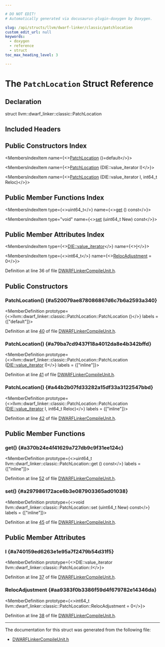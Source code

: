 ```yaml
---

# DO NOT EDIT!
# Automatically generated via docusaurus-plugin-doxygen by Doxygen.

slug: /api/structs/llvm/dwarf-linker/classic/patchlocation
custom_edit_url: null
keywords:
  - doxygen
  - reference
  - struct
toc_max_heading_level: 3

---
```





# The `PatchLocation` Struct Reference

<DoxygenPage pluginConfig={pluginConfig}>



## Declaration

<CodeBlock>struct llvm::dwarf_linker::classic::PatchLocation</CodeBlock>

## Included Headers

<IncludesList>
<IncludesListItem
  filePath="llvm/DWARFLinker/Classic/DWARFLinkerCompileUnit.h"
  permalink="/docs/api/files/include/include/llvm/include/llvm/dwarflinker/include/llvm/dwarflinker/classic/dwarflinkercompileunit-h"
  isLocal="true" />
</IncludesList>

## Public Constructors Index

<MembersIndex>

<MembersIndexItem
  name={<><a href="#a520079ae878086867d6c7b6a2593a340">PatchLocation</a> ()=default</>}>
</MembersIndexItem>

<MembersIndexItem
  name={<><a href="#a79ba7cd9437f18a4012da8e4b342bffd">PatchLocation</a> (DIE::value&#95;iterator I)</>}>
</MembersIndexItem>

<MembersIndexItem
  name={<><a href="#a44b2b07fd33282a15df33a3122547bbd">PatchLocation</a> (DIE::value&#95;iterator I, int64&#95;t Reloc)</>}>
</MembersIndexItem>

</MembersIndex>

## Public Member Functions Index

<MembersIndex>

<MembersIndexItem
  type={<>uint64&#95;t</>}
  name={<><a href="#a370b24e4f41629a727db9c9f31ee124c">get</a> () const</>}>
</MembersIndexItem>

<MembersIndexItem
  type="void"
  name={<><a href="#a297986172ace6b3e087903365ad01038">set</a> (uint64&#95;t New) const</>}>
</MembersIndexItem>

</MembersIndex>

## Public Member Attributes Index

<MembersIndex>

<MembersIndexItem
  type={<><a href="/docs/api/classes/llvm/dievaluelist/value-iterator">DIE::value&#95;iterator</a></>}
  name={<><a href="#a740159ed6263e1e95a7f2479b54d31f5">I</a></>}>
</MembersIndexItem>

<MembersIndexItem
  type={<>int64&#95;t</>}
  name={<><a href="#aa9383f0b3386f59d4f679782e14346da">RelocAdjustment</a> = 0</>}>
</MembersIndexItem>

</MembersIndex>


Definition at line 36 of file <a href="/docs/api/files/include/include/llvm/include/llvm/dwarflinker/include/llvm/dwarflinker/classic/dwarflinkercompileunit-h">DWARFLinkerCompileUnit.h</a>.

<SectionDefinition>

## Public Constructors

### PatchLocation() {#a520079ae878086867d6c7b6a2593a340}

<MemberDefinition
  prototype={<>llvm::dwarf&#95;linker::classic::PatchLocation::PatchLocation ()</>}
  labels = {["default"]}>

Definition at line <a href="/docs/api/files/include/include/llvm/include/llvm/dwarflinker/include/llvm/dwarflinker/classic/dwarflinkercompileunit-h/#l00040">40</a> of file <a href="/docs/api/files/include/include/llvm/include/llvm/dwarflinker/include/llvm/dwarflinker/classic/dwarflinkercompileunit-h">DWARFLinkerCompileUnit.h</a>.
</MemberDefinition>

### PatchLocation() {#a79ba7cd9437f18a4012da8e4b342bffd}

<MemberDefinition
  prototype={<>llvm::dwarf&#95;linker::classic::PatchLocation::PatchLocation (<a href="/docs/api/classes/llvm/dievaluelist/value-iterator">DIE::value&#95;iterator</a> I)</>}
  labels = {["inline"]}>

Definition at line <a href="/docs/api/files/include/include/llvm/include/llvm/dwarflinker/include/llvm/dwarflinker/classic/dwarflinkercompileunit-h/#l00041">41</a> of file <a href="/docs/api/files/include/include/llvm/include/llvm/dwarflinker/include/llvm/dwarflinker/classic/dwarflinkercompileunit-h">DWARFLinkerCompileUnit.h</a>.
</MemberDefinition>

### PatchLocation() {#a44b2b07fd33282a15df33a3122547bbd}

<MemberDefinition
  prototype={<>llvm::dwarf&#95;linker::classic::PatchLocation::PatchLocation (<a href="/docs/api/classes/llvm/dievaluelist/value-iterator">DIE::value&#95;iterator</a> I, int64&#95;t Reloc)</>}
  labels = {["inline"]}>

Definition at line <a href="/docs/api/files/include/include/llvm/include/llvm/dwarflinker/include/llvm/dwarflinker/classic/dwarflinkercompileunit-h/#l00042">42</a> of file <a href="/docs/api/files/include/include/llvm/include/llvm/dwarflinker/include/llvm/dwarflinker/classic/dwarflinkercompileunit-h">DWARFLinkerCompileUnit.h</a>.
</MemberDefinition>

</SectionDefinition>

<SectionDefinition>

## Public Member Functions

### get() {#a370b24e4f41629a727db9c9f31ee124c}

<MemberDefinition
  prototype={<>uint64&#95;t llvm::dwarf&#95;linker::classic::PatchLocation::get () const</>}
  labels = {["inline"]}>

Definition at line <a href="/docs/api/files/include/include/llvm/include/llvm/dwarflinker/include/llvm/dwarflinker/classic/dwarflinkercompileunit-h/#l00052">52</a> of file <a href="/docs/api/files/include/include/llvm/include/llvm/dwarflinker/include/llvm/dwarflinker/classic/dwarflinkercompileunit-h">DWARFLinkerCompileUnit.h</a>.
</MemberDefinition>

### set() {#a297986172ace6b3e087903365ad01038}

<MemberDefinition
  prototype={<>void llvm::dwarf&#95;linker::classic::PatchLocation::set (uint64&#95;t New) const</>}
  labels = {["inline"]}>

Definition at line <a href="/docs/api/files/include/include/llvm/include/llvm/dwarflinker/include/llvm/dwarflinker/classic/dwarflinkercompileunit-h/#l00045">45</a> of file <a href="/docs/api/files/include/include/llvm/include/llvm/dwarflinker/include/llvm/dwarflinker/classic/dwarflinkercompileunit-h">DWARFLinkerCompileUnit.h</a>.
</MemberDefinition>

</SectionDefinition>

<SectionDefinition>

## Public Member Attributes

### I {#a740159ed6263e1e95a7f2479b54d31f5}

<MemberDefinition
  prototype={<>DIE::value&#95;iterator llvm::dwarf&#95;linker::classic::PatchLocation::I</>}>

Definition at line <a href="/docs/api/files/include/include/llvm/include/llvm/dwarflinker/include/llvm/dwarflinker/classic/dwarflinkercompileunit-h/#l00037">37</a> of file <a href="/docs/api/files/include/include/llvm/include/llvm/dwarflinker/include/llvm/dwarflinker/classic/dwarflinkercompileunit-h">DWARFLinkerCompileUnit.h</a>.
</MemberDefinition>

### RelocAdjustment {#aa9383f0b3386f59d4f679782e14346da}

<MemberDefinition
  prototype={<>int64&#95;t llvm::dwarf&#95;linker::classic::PatchLocation::RelocAdjustment = 0</>}>

Definition at line <a href="/docs/api/files/include/include/llvm/include/llvm/dwarflinker/include/llvm/dwarflinker/classic/dwarflinkercompileunit-h/#l00038">38</a> of file <a href="/docs/api/files/include/include/llvm/include/llvm/dwarflinker/include/llvm/dwarflinker/classic/dwarflinkercompileunit-h">DWARFLinkerCompileUnit.h</a>.
</MemberDefinition>

</SectionDefinition>

<hr/>

The documentation for this struct was generated from the following file:

<ul>
<li><a href="/docs/api/files/include/include/llvm/include/llvm/dwarflinker/include/llvm/dwarflinker/classic/dwarflinkercompileunit-h">DWARFLinkerCompileUnit.h</a></li>
</ul>

</DoxygenPage>
